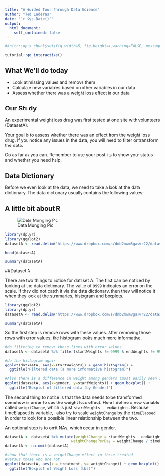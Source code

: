 ```yaml
---
title: "A Guided Tour Through Data Science"
author: "Ted Laderas"
date: "`r Sys.Date()`"
output: 
  html_document:
    self_contained: false
---
```


```r
#knitr::opts_chunk$set(fig.width=5, fig.height=4,warning=FALSE, message=FALSE)
```

```r
tutorial::go_interactive()
```

## What We'll do today

- Look at missing values and remove them
- Calculate new variables based on other variables in our data
- Assess whether there was a weight loss effect in our data

## Our Study

An experimental weight loss drug was first tested at one site with volunteers (DatasetA). 

Your goal is to assess whether there was an effect from the weight loss drug. If you notice any issues in the data, you will need to filter or transform the data. 

Go as far as you can. Remember to use your post-its to show your status and whether you need help.

## Data Dictionary

Before we even look at the data, we need to take a look at the data dictionary. The data dictionary usually contains the following values:




## A little bit about R

![Data Munging Pic]()


```r
library(dplyr)
library(ggplot2)
datasetA <- read.delim("https://www.dropbox.com/s/dmb2mwm8gasvr22/datasetA.txt?raw=1")
```

```r
head(datasetA)

summary(datasetA)
```

##Dataset A

There are two things to notice for dataset A. The first can be noticed by looking at the data dictionary. The value of `9999` indicates an error on the scale. If they did not catch it via the data dictionary, then they will notice it when they look at the summaries, histogram and boxplots.

```r
library(ggplot2)
library(dplyr)
datasetA <- read.delim("https://www.dropbox.com/s/dmb2mwm8gasvr22/datasetA.txt?raw=1")
```


```r
summary(datasetA)
```

So the first step is remove rows with these values. After removing those rows with error values, the histogram looks much more informative.

```r
#do filtering to remove those lines with error values
datasetA <- datasetA %>% filter(startWeights != 9999 & endWeights != 9999)

#do the histogram again
ggplot(datasetA, aes(x=startWeights)) + geom_histogram() +
  ggtitle("Filtered data (a more informative histogram)")

#Also there is a difference in weight among genders (most easily seen in boxPlots)
ggplot(datasetA, aes(x=gender, y=startWeights)) + geom_boxplot() +
  ggtitle("Boxplot of filtered data (by Gender)")
```

The second thing to notice is that the data needs to be transformed somehow in order to see the weight loss effect. Here I define a new variable called `weightChange`, which is just `startWeights - endWeights`. Because timeElapsed is variable, I also try to scale `weightChange` by the `timeElapsed` in order to look for a possible linear relationship between the two.

An optional step is to omit NAs, which occur in gender.

```r
datasetA <- datasetA %>% mutate(weightChange = startWeights - endWeights, 
                              weightChangePerDay = weightChange / timeElapsed)
datasetA <- na.omit(datasetA)

#show that there is a weightChange effect in those treated 
#versus those who are not
ggplot(datasetA, aes(x = treatment, y= weightChange)) + geom_boxplot() +
  ggtitle("Boxplot of Weight Loss (lbs)")
```

